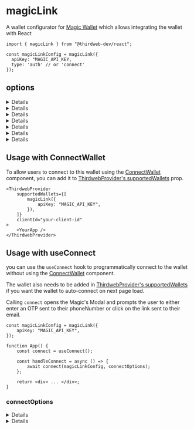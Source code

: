 
<WalletsBreadcrumb name="Magic Link" slug="magiclink" />

# magicLink

A wallet configurator for [Magic Wallet](/wallet/magic) which allows integrating the wallet with React

```tsx
import { magicLink } from "@thirdweb-dev/react";

const magicLinkConfig = magicLink({
  apiKey: "MAGIC_API_KEY,
  type: 'auth' // or 'connect'
});
```

<CustomizeWalletConfigurator
	config="magicLinkConfig"
	configurator="magicLink"
	connectUI="MagicLinkConnectUI"
	selectUI="MagicLinkSelectUI"
/>

## options

<Details summary="apiKey" >

Your Magic Link apiKey.

You can get an API key by signing up for an account on [Magic Link's website](https://magic.link/).

Must be a `string`.

</Details>

<Details summary="type" tags={["Optional"]}>

Whether to use [Magic Auth](https://magic.link/docs/auth/overview) or [Magic Connect](https://magic.link/docs/connect/overview) to connect to the wallet.

Default is `"auth"`.

```ts
type: "auth" | "connect";
```

</Details>

<Details summary="magicSdkConfiguration" tags={["Optional"]}>

Configuration for [Magic Auth](https://magic.link/docs/auth/overview) SDK.

This is only relevant if you are using `type: 'auth'` in your config.

```ts
{
  locale?: string;
  endpoint?: string;
  testMode?: boolean;
}
```

<Details summary="locale" tags={['Optional']}>

Customize the language of Magic's modal, email and confirmation screen. See [Localization](https://magic.link/docs/auth/more/customization/localization) for more.

</Details>

<Details summary="endpoint" tags={['Optional']}>

A URL pointing to the Magic iframe application.

</Details>

<Details summary="testMode" tags={['Optional']}>

Enable [testMode](https://magic.link/docs/auth/introduction/test-mode) to assert the desired behavior through the email address you provide to `loginWithMagicLink` without having to go through the auth flow.

</Details>

</Details>

<Details summary="smsLogin" tags={['Optional']}>

Specify whether you want to allow users to login with their phone number or not. It is `true` by default

This is only relevant if you are using `type: 'auth'`.

Must be a `boolean`.

</Details>

<Details summary="emailLogin" tags={['Optional']}>

Specify whether you want to allow users to login with their email or not. It is `true` by default

This is only relevant if you are using `type: 'auth'`.

Must be a `boolean`.

</Details>

<Details summary="oauthOptions" tags={['Optional']}>

Specify which oauth providers you support in `providers` array.

Specify which URI to redirect to after the oauth flow is complete in `redirectURI` option. If no `redirectURI` is specified, the user will be redirected to the current page.

<Callout variant="warning" title="URL">

You must pass full URL and not just a relative path. For example, `"https://example.com/foo"` is valid but `"/foo"` is not.
You can use `new URL("/foo", window.location.origin).href` to get the full URL from a relative path based on the current origin.

</Callout>

This is only relevant if you are using `type: 'auth'`.

You also need to enable the oauth providers for your apiKey from [Magic dashboard](https://dashboard.magic.link/).

#### Type

```ts
type OauthOptions = {
	redirectURI?: string;
	providers: OauthProvider[];
};

type OauthProvider =
	| "google"
	| "facebook"
	| "apple"
	| "github"
	| "bitbucket"
	| "gitlab"
	| "linkedin"
	| "twitter"
	| "discord"
	| "twitch"
	| "microsoft";
```

#### Example

```ts
const wallet = new MagicLink({
	apiKey: "YOUR_API_KEY",
	type: "auth",
	// specify which Oauth providers to enable
	oauthOptions: {
		redirectURI: new URL("/foo", window.location.origin).href,
		providers: ["google", "facebook", "github", "bitbucket"],
	},
});
```

</Details>

<Details summary="recommended" tags={["Optional"]}>

Show this wallet as "recommended" in the [ConnectWallet Modal](/react/react.connectwallet).

```ts
magicLink({
	recommended: true,
});
```

</Details>

## Usage with ConnectWallet

To allow users to connect to this wallet using the [ConnectWallet](/react/react.connectwallet) component, you can add it to [ThirdwebProvider's supportedWallets](/react/react.thirdwebprovider#supportedwallets-optional) prop.

```tsx
<ThirdwebProvider
	supportedWallets={[
		magicLink({
			apiKey: "MAGIC_API_KEY",
		}),
	]}
	clientId="your-client-id"
>
	<YourApp />
</ThirdwebProvider>
```

## Usage with useConnect

you can use the `useConnect` hook to programmatically connect to the wallet without using the [ConnectWallet](/react/react.connectwallet) component.

The wallet also needs to be added in [ThirdwebProvider's supportedWallets](/react/react.thirdwebprovider#supportedwallets-optional) if you want the wallet to auto-connect on next page load.

Calling `connect` opens the Magic's Modal and prompts the user to either enter an OTP sent to their phoneNumber or click on the link sent to their email.

```tsx
const magicLinkConfig = magicLink({
	apiKey: "MAGIC_API_KEY",
});

function App() {
	const connect = useConnect();

	const handleConnect = async () => {
		await connect(magicLinkConfig, connectOptions);
	};

	return <div> ... </div>;
}
```

### connectOptions

<Details summary="Magic Auth ">

```ts
{
  // one of these is required
  email?: string;
  phoneNumber?: string;
  oauthProvider?: OauthProvider;

  chainId?: number;
}
```

There are three ways to call the `connect` function - `email` or `phoneNumber` or `oauthProvider`

<Details summary="email">

This opens the Magic Link's Modal and prompts the user to click on the link sent to their email.

```ts
connect({
	email: "user@example.com",
});
```

</Details>

<Details summary="phoneNumber">

This opens the Magic Link's Modal and prompts the user to enter the OTP sent to their phone via SMS.

```ts
connect({
	phoneNumber: "+123456789",
});
```

</Details>

<Details summary="oauthProvider" tags={["Optional"]}>

This redirects the user to given provider's sign-in page and once the user is authenticated, it redirects the user back to the `redirectURI` provided in `magicLink` function.

```ts
connect({
	oauthProvider: "google",
});
```

</Details>

<Details summary="chainId" tags={["Optional"]}>

If `chainId` is provided, wallet will be connected and immediately switch to network with given `chainId`.

`Chain` object corresponding to this chainId from [@thirdweb-dev/chains](https://www.npmjs.com/package/@thirdweb-dev/chains) package must be specified in [ThirdwebProvider's supportedChains](/react/react.thirdwebprovider#supportedchains-optional) prop as shown below

```tsx
import { Polygon } from "@thirdweb-dev/chains";
import { ThirdwebProvider } from "@thirdweb-dev/react";

export function YourApp() {
	return (
		<ThirdwebProvider supportedChains={[Polygon]} clientId="your-client-id">
			<App />
		</ThirdwebProvider>
	);
}
```

</Details>

</Details>

<Details summary="Magic Connect" >

```ts
{
  chainId?: number;
}
```

<Details summary="chainId" tags={["Optional"]}>

If `chainId` is provided, wallet will be connected and immediately switch to network with given `chainId`.

`Chain` object corresponding to this chainId from [@thirdweb-dev/chains](https://www.npmjs.com/package/@thirdweb-dev/chains) package must be specified in [ThirdwebProvider's supportedChains](/react/react.thirdwebprovider#supportedchains-optional) prop as shown below

```tsx
import { Polygon } from "@thirdweb-dev/chains";
import { ThirdwebProvider } from "@thirdweb-dev/react";

export function YourApp() {
	return (
		<ThirdwebProvider supportedChains={[Polygon]} clientId="your-client-id">
			<App />
		</ThirdwebProvider>
	);
}
```

</Details>

</Details>
